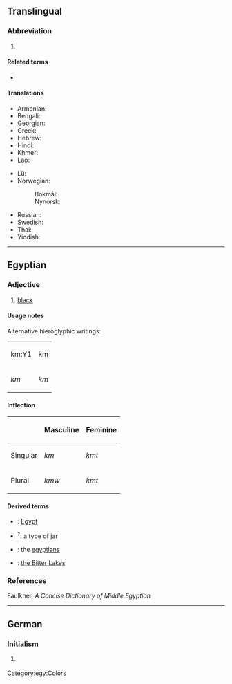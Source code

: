{{character info/new|㎞}}
{{also|.km|KM}}
==Translingual==

===Abbreviation===
{{rfc-header|Abbreviation}}
{{head|mul|abbreviation}}

# {{SI-unit-abb2|kilo|meter|metre|[[length]]}}

====Related terms====
* {{l|mul|kms}}

====Translations====
{{trans-top|kilometer}}
* Armenian: {{t|hy|կմ}}
* Bengali: {{t-needed|bn}}
* Georgian: {{t|ka|კმ}}
* Greek: {{t|el|χλμ.}}
* Hebrew: {{t|he|ק”מ|sc=Hebr}}
* Hindi: {{t|hi|सहस्रमान|tr=sahasramān|sc=Deva}}
* Khmer: {{t|km|គ.ម|tr=km|sc=Khmr}}
* Lao: {{t|lo|ກມ|sc=Laoo}}
{{trans-mid}}
* Lü: {{t|khb|ᦜᧅ|tr=la᷄k|sc=Talu}}
* Norwegian:
*: Bokmål: {{t+|nb|km}}
*: Nynorsk: {{t|nn|km}}
* Russian: {{t+|ru|км}}
* Swedish: {{t+|sv|km}}
* Thai: {{t+|th|กม.|tr=km.|sc=Thai}}
* Yiddish: {{t-needed|yi}}
{{trans-bottom}}

----

==Egyptian==

===Adjective===
{{head|egy|adjective|head=<hiero>km-m-D3</hiero>}}

# [[black]]

====Usage notes====
Alternative hieroglyphic writings:
{| class="wikitable"
|-
| <hiero>km:Y1</hiero>|| <hiero>km</hiero>
|-
| ''km'' || ''km''
|}

====Inflection====
{| class="wikitable"
|-
! !! Masculine !! Feminine
|-
| Singular || ''km'' || ''kmt''
|-
| Plural || ''kmw'' || ''kmt''
|}

====Derived terms====
{{der-top}}
* {{l|egy|kmt}}: [[Egypt]]
* {{l|egy|kmt}}<sup>?</sup>: a type of jar
{{der-mid}}
* {{l|egy|kmt}}: the [[egyptians]]
* {{l|egy|km wr}}: [[w:Great Bitter Lake|the Bitter Lakes]]
{{der-bottom}}

===References===
Faulkner, ''A Concise Dictionary of Middle Egyptian''

[[Category:egy:Colors]]

----

==German==

===Initialism===
{{rfc-header|Initialism}}
{{de-initialism}}

# {{initialism of|Kilometer|lang=de}} {{gloss|''American:'' kilometer, ''British:'' kilometre}}